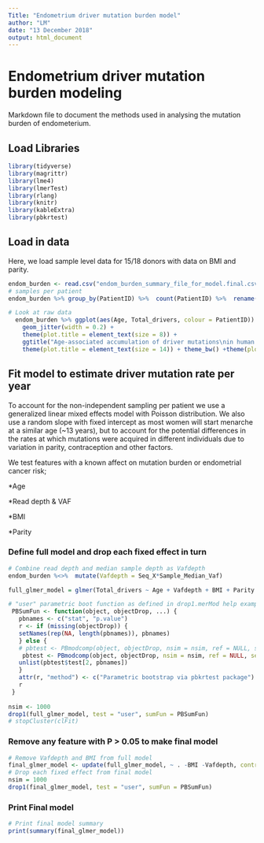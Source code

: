 ---
Title: "Endometrium driver mutation burden model"
author: "LM"
date: "13 December 2018"
output: html_document
---

# Endometrium driver mutation burden modeling

Markdown file to document the methods used in analysing the mutation burden of endometerium.

## Load Libraries
```{r Libraries, message=FALSE, warning=FALSE}
library(tidyverse)
library(magrittr)
library(lme4)
library(lmerTest)
library(rlang) 
library(knitr)
library(kableExtra)
library(pbkrtest)
```


## Load in data
Here, we load sample level data for 15/18 donors with data on BMI and parity.
```{r Load_data}
endom_burden <- read.csv("endom_burden_summary_file_for_model.final.csv")
# samples per patient
endom_burden %>% group_by(PatientID) %>%  count(PatientID) %>%  rename(`Sample count` = n) %>% arrange(desc(`Sample count`)) %>%  kable() %>%  kable_styling(bootstrap_options = c("striped", "condensed"), full_width = F, position = "left")
```


```{r Plot_1, fig.align='center'}
# Look at raw data
  endom_burden %>% ggplot(aes(Age, Total_drivers, colour = PatientID)) +
    geom_jitter(width = 0.2) +
    theme(plot.title = element_text(size = 8)) +
    ggtitle("Age-associated accumulation of driver mutations\nin human endometrium (substitutions only)") +
    theme(plot.title = element_text(size = 14)) + theme_bw() +theme(plot.title = element_text(hjust = 0.5))
```



## Fit model to estimate driver mutation rate per year
To account for the non-independent sampling per patient we use a generalized linear mixed effects model with Poisson distribution.
We also use a random slope with fixed intercept as most women will start menarche at a similar age (~13 years), but to account for the potential differences in the rates at which mutations were acquired in different individuals due to variation in parity, contraception and other factors. 

We test features with a known affect on mutation burden or endometrial cancer risk;

*Age

*Read depth & VAF 

*BMI

*Parity 

### Define full model and drop each fixed effect in turn
```{r Fit linear mixed effects models to estimate mutation rate per year, message= FALSE, warning=FALSE}
# Combine read depth and median sample depth as Vafdepth
endom_burden %<>%  mutate(Vafdepth = Seq_X*Sample_Median_Vaf)

full_glmer_model = glmer(Total_drivers ~ Age + Vafdepth + BMI + Parity + (Age - 1|PatientID), data=endom_burden, family = poisson(link = "log"), control =  glmerControl(optimizer="bobyqa", optCtrl = list(maxfun = 100000)))

# "user" parametric boot function as defined in drop1.merMod help example
 PBSumFun <- function(object, objectDrop, ...) {
   pbnames <- c("stat", "p.value")
   r <- if (missing(objectDrop)) {
   setNames(rep(NA, length(pbnames)), pbnames)
   } else {
   # pbtest <- PBmodcomp(object, objectDrop, nsim = nsim, ref = NULL, seed=NULL, cl = clFit, details = 0)
    pbtest <- PBmodcomp(object, objectDrop, nsim = nsim, ref = NULL, seed=NULL, details = 0)
   unlist(pbtest$test[2, pbnames])
   }
   attr(r, "method") <- c("Parametric bootstrap via pbkrtest package")
   r
 }
 
nsim <- 1000
drop1(full_glmer_model, test = "user", sumFun = PBSumFun)
# stopCluster(clFit)
```

### Remove any feature with P > 0.05 to make final model
```{r Final model, message= FALSE, warning=FALSE}
# Remove Vafdepth and BMI from full model
final_glmer_model <- update(full_glmer_model, ~ . -BMI -Vafdepth, control=glmerControl(optimizer="bobyqa", optCtrl = list(maxfun = 100000)))
# Drop each fixed effect from final model
nsim = 1000
drop1(final_glmer_model, test = "user", sumFun = PBSumFun)
```
### Print Final model
```{r Print Final model}
# Print final model summary
print(summary(final_glmer_model))
```


